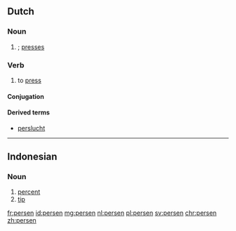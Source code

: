 ==Dutch==

===Noun===
{{head|nl}}

# {{nl-noun-form|pl=1|pers#Dutch|pers}}; [[presses]]

===Verb===
{{nl-verb}}

# to [[press]]

====Conjugation====
{{nl-conj-wk|pers}}

====Derived terms====
* [[perslucht]]

----

==Indonesian==

===Noun===
{{id-noun}}

# [[percent]]
# [[tip]]

[[fr:persen]]
[[id:persen]]
[[mg:persen]]
[[nl:persen]]
[[pl:persen]]
[[sv:persen]]
[[chr:persen]]
[[zh:persen]]